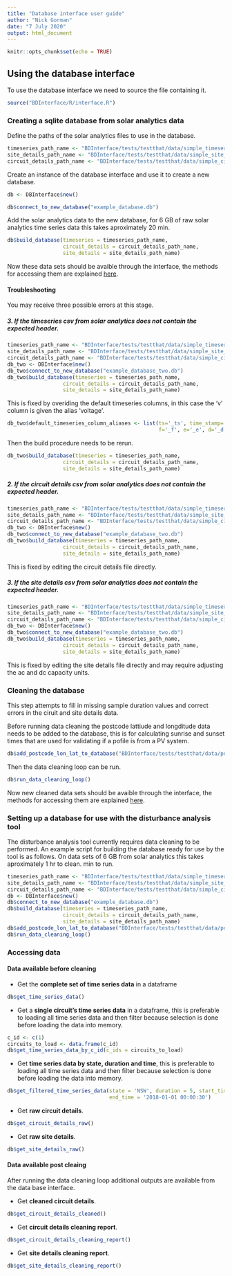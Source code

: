 ```yaml
---
title: "Database interface user guide"
author: "Nick Gorman"
date: "7 July 2020"
output: html_document
---
```


```r
knitr::opts_chunk$set(echo = TRUE)
```

## Using the database interface

To use the database interface we need to source the file containing it.

```R
source("BDInterface/R/interface.R")
```

### Creating a sqlite database from solar analytics data

Define the paths of the solar analytics files to use in the database.

```r
timeseries_path_name <- "BDInterface/tests/testthat/data/simple_timeseries.csv"
site_details_path_name <- "BDInterface/tests/testthat/data/simple_site_details.csv"
circuit_details_path_name <- "BDInterface/tests/testthat/data/simple_circuit_details.csv"
```

Create an instance of the database interface and use it to create a new database.

```r
db <- DBInterface$new()

db$connect_to_new_database("example_database.db")
```

Add the solar analytics data to the new database, for 6 GB of raw solar analytics time series data this takes aproximately 20 min.

```r
db$build_database(timeseries = timeseries_path_name,
                  circuit_details = circuit_details_path_name,
                  site_details = site_details_path_name)
```

Now these data sets should be avaible through the interface, the methods for accessing them are explained 
[here](#data-available-before-cleaning).

#### Troubleshooting

You may receive three possible errors at this stage.

##### 3. If the timeseries csv from solar analytics does not contain the expected header.

```r
timeseries_path_name <- "BDInterface/tests/testthat/data/simple_timeseries_unknown_header.csv"
site_details_path_name <- "BDInterface/tests/testthat/data/simple_site_details.csv"
circuit_details_path_name <- "BDInterface/tests/testthat/data/simple_circuit_details.csv"
db_two <- DBInterface$new()
db_two$connect_to_new_database("example_database_two.db")
db_two$build_database(timeseries = timeseries_path_name,
                  circuit_details = circuit_details_path_name,
                  site_details = site_details_path_name)
```
This is fixed by overiding the default timeseries columns, in this case the 'v' column is given the alias 'voltage'.

```r
db_two$default_timeseries_column_aliases <- list(ts='_ts', time_stamp='_ts', c_id='_c_id', voltage='_v', 
                                                 f='_f', e='_e', d='_d')
```

Then the build procedure needs to be rerun.

```r
db_two$build_database(timeseries = timeseries_path_name,
                  circuit_details = circuit_details_path_name,
                  site_details = site_details_path_name)
```

##### 2. If the circuit details csv from solar analytics does not contain the expected header. 

```r
timeseries_path_name <- "BDInterface/tests/testthat/data/simple_timeseries.csv"
site_details_path_name <- "BDInterface/tests/testthat/data/simple_site_details.csv"
circuit_details_path_name <- "BDInterface/tests/testthat/data/simple_circuit_details_unknown_header.csv"
db_two <- DBInterface$new()
db_two$connect_to_new_database("example_database_two.db")
db_two$build_database(timeseries = timeseries_path_name,
                  circuit_details = circuit_details_path_name,
                  site_details = site_details_path_name)
```
This is fixed by editing the circuit details file directly.

##### 3. If the site details csv from solar analytics does not contain the expected header. 

```r
timeseries_path_name <- "BDInterface/tests/testthat/data/simple_timeseries.csv"
site_details_path_name <- "BDInterface/tests/testthat/data/simple_site_details_unknown_header.csv"
circuit_details_path_name <- "BDInterface/tests/testthat/data/simple_circuit_details.csv"
db_two <- DBInterface$new()
db_two$connect_to_new_database("example_database_two.db")
db_two$build_database(timeseries = timeseries_path_name,
                  circuit_details = circuit_details_path_name,
                  site_details = site_details_path_name)
```
This is fixed by editing the site details file directly and may require adjusting the ac and dc capacity units.


### Cleaning the database

This step attempts to fill in missing sample duration values and correct errors in the ciruit and site details data.

Before running data cleaning the postcode lattiude and longditude data needs to be added to the database, this is for calculating sunrise and sunset times that are used for validating if a pofile is from a PV system.
```r
db$add_postcode_lon_lat_to_database("BDInterface/tests/testthat/data/postcode_lon_lat.csv")
```
Then the data cleaning loop can be run.
```r
db$run_data_cleaning_loop()
```
Now new cleaned data sets should be avaible through the interface, the methods for accessing them are explained 
[here](#data-available-post-cleaing).

### Setting up a database for use with the disturbance analysis tool
The disturbance analysis tool currently requires data cleaning to be performed. An example script for building the
database ready for use by the tool is as follows. On data sets of 6 GB from solar analytics this takes aproximately 1 hr to clean. 
min to run. 
```r
timeseries_path_name <- "BDInterface/tests/testthat/data/simple_timeseries.csv"
site_details_path_name <- "BDInterface/tests/testthat/data/simple_site_details.csv"
circuit_details_path_name <- "BDInterface/tests/testthat/data/simple_circuit_details.csv"
db <- DBInterface$new()
db$connect_to_new_database("example_database.db")
db$build_database(timeseries = timeseries_path_name,
                  circuit_details = circuit_details_path_name,
                  site_details = site_details_path_name)
db$add_postcode_lon_lat_to_database("BDInterface/tests/testthat/data/postcode_lon_lat.csv")
db$run_data_cleaning_loop()
```


### Accessing data

#### Data available before cleaning

* Get the **complete set of time series data** in a dataframe

```r
db$get_time_series_data()
```

* Get a **single circuit's time series data** in a dataframe, this is preferable to loading all time series data and then 
filter because selection is done before loading the data into memory.

```r
c_id <- c(1)
circuits_to_load <- data.frame(c_id)
db$get_time_series_data_by_c_id(c_ids = circuits_to_load)
```

* Get **time series data by state, duration and time**, this is preferable to loading all time series data and then 
filter because selection is done before loading the data into memory.

```r
db$get_filtered_time_series_data(state = 'NSW', duration = 5, start_time = '2018-01-01 00:00:20', 
                                 end_time = '2018-01-01 00:00:30')
```

* Get **raw circuit details**.

```r
db$get_circuit_details_raw()
```

* Get **raw site details**.

```r
db$get_site_details_raw()
```

#### Data available post cleaing
After running the data cleaning loop additional outputs are available from the data base interface.

* Get **cleaned circuit details**.

```r
db$get_circuit_details_cleaned()
```

* Get **circuit details cleaning report**.

```r
db$get_circuit_details_cleaning_report()
```

* Get **site details cleaning report**.

```r
db$get_site_details_cleaning_report()
```
